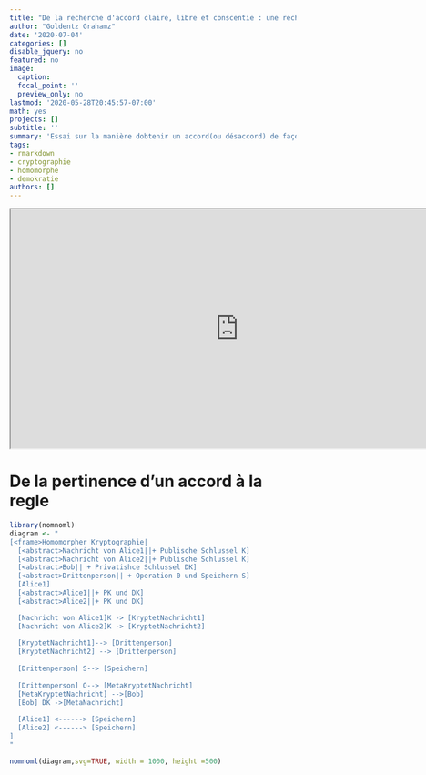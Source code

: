 ```yaml
---
title: "De la recherche d'accord claire, libre et conscentie : une recherche d'anonymisation"
author: "Goldentz Grahamz"
date: '2020-07-04'
categories: []
disable_jquery: no
featured: no
image:
  caption: 
  focal_point: ''
  preview_only: no
lastmod: '2020-05-28T20:45:57-07:00'
math: yes
projects: []
subtitle: ''
summary: 'Essai sur la manière dobtenir un accord(ou désaccord) de façon libre claire et conscentie.'
tags:
- rmarkdown
- cryptographie
- homomorphe
- demokratie
authors: []
---
```

<iframe width="800" height="420"
  src="https://www.youtube.com/embed/aQOwQm-fjLg">
</iframe>

# De la pertinence d'un accord à la regle 

```r
library(nomnoml)
diagram <- "
[<frame>Homomorpher Kryptographie|
  [<abstract>Nachricht von Alice1||+ Publische Schlussel K]
  [<abstract>Nachricht von Alice2||+ Publische Schlussel K]
  [<abstract>Bob|| + Privatishce Schlussel DK]
  [<abstract>Drittenperson|| + Operation 0 und Speichern S]
  [Alice1]
  [<abstract>Alice1||+ PK und DK]
  [<abstract>Alice2||+ PK und DK]

  [Nachricht von Alice1]K -> [KryptetNachricht1]
  [Nachricht von Alice2]K -> [KryptetNachricht2]
  
  [KryptetNachricht1]--> [Drittenperson]
  [KryptetNachricht2] --> [Drittenperson]
  
  [Drittenperson] S--> [Speichern]
  
  [Drittenperson] O--> [MetaKryptetNachricht]
  [MetaKryptetNachricht] -->[Bob]
  [Bob] DK ->[MetaNachricht]
  
  [Alice1] <------> [Speichern]
  [Alice2] <------> [Speichern]
]
"

nomnoml(diagram,svg=TRUE, width = 1000, height =500)
```